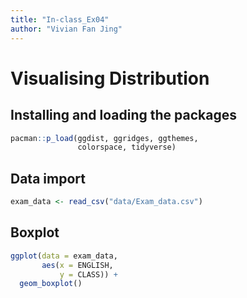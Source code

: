 ```yaml
---
title: "In-class_Ex04"
author: "Vivian Fan Jing"
---
```


# Visualising Distribution

## Installing and loading the packages

```r
pacman::p_load(ggdist, ggridges, ggthemes,
               colorspace, tidyverse)
```

## Data import

```r
exam_data <- read_csv("data/Exam_data.csv")
```

## Boxplot

```r
ggplot(data = exam_data,
       aes(x = ENGLISH,
           y = CLASS)) +
  geom_boxplot()
```
